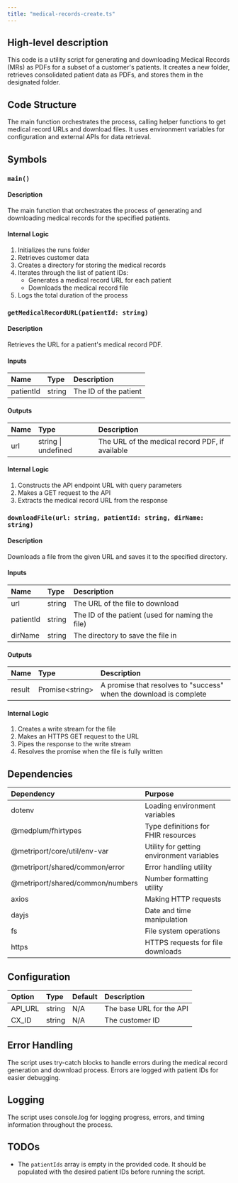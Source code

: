 ```yaml
---
title: "medical-records-create.ts"
---
```


## High-level description
This code is a utility script for generating and downloading Medical Records (MRs) as PDFs for a subset of a customer's patients. It creates a new folder, retrieves consolidated patient data as PDFs, and stores them in the designated folder.

## Code Structure
The main function orchestrates the process, calling helper functions to get medical record URLs and download files. It uses environment variables for configuration and external APIs for data retrieval.

## Symbols

### `main()`
#### Description
The main function that orchestrates the process of generating and downloading medical records for the specified patients.

#### Internal Logic
1. Initializes the runs folder
2. Retrieves customer data
3. Creates a directory for storing the medical records
4. Iterates through the list of patient IDs:
   - Generates a medical record URL for each patient
   - Downloads the medical record file
5. Logs the total duration of the process

### `getMedicalRecordURL(patientId: string)`
#### Description
Retrieves the URL for a patient's medical record PDF.

#### Inputs
| Name | Type | Description |
|:-----|:-----|:------------|
| patientId | string | The ID of the patient |

#### Outputs
| Name | Type | Description |
|:-----|:-----|:------------|
| url | string \| undefined | The URL of the medical record PDF, if available |

#### Internal Logic
1. Constructs the API endpoint URL with query parameters
2. Makes a GET request to the API
3. Extracts the medical record URL from the response

### `downloadFile(url: string, patientId: string, dirName: string)`
#### Description
Downloads a file from the given URL and saves it to the specified directory.

#### Inputs
| Name | Type | Description |
|:-----|:-----|:------------|
| url | string | The URL of the file to download |
| patientId | string | The ID of the patient (used for naming the file) |
| dirName | string | The directory to save the file in |

#### Outputs
| Name | Type | Description |
|:-----|:-----|:------------|
| result | Promise&lt;string&gt; | A promise that resolves to "success" when the download is complete |

#### Internal Logic
1. Creates a write stream for the file
2. Makes an HTTPS GET request to the URL
3. Pipes the response to the write stream
4. Resolves the promise when the file is fully written

## Dependencies
| Dependency | Purpose |
|:-----------|:--------|
| dotenv | Loading environment variables |
| @medplum/fhirtypes | Type definitions for FHIR resources |
| @metriport/core/util/env-var | Utility for getting environment variables |
| @metriport/shared/common/error | Error handling utility |
| @metriport/shared/common/numbers | Number formatting utility |
| axios | Making HTTP requests |
| dayjs | Date and time manipulation |
| fs | File system operations |
| https | HTTPS requests for file downloads |

## Configuration
| Option | Type | Default | Description |
|:-------|:-----|:--------|:------------|
| API_URL | string | N/A | The base URL for the API |
| CX_ID | string | N/A | The customer ID |

## Error Handling
The script uses try-catch blocks to handle errors during the medical record generation and download process. Errors are logged with patient IDs for easier debugging.

## Logging
The script uses console.log for logging progress, errors, and timing information throughout the process.

## TODOs
- The `patientIds` array is empty in the provided code. It should be populated with the desired patient IDs before running the script.